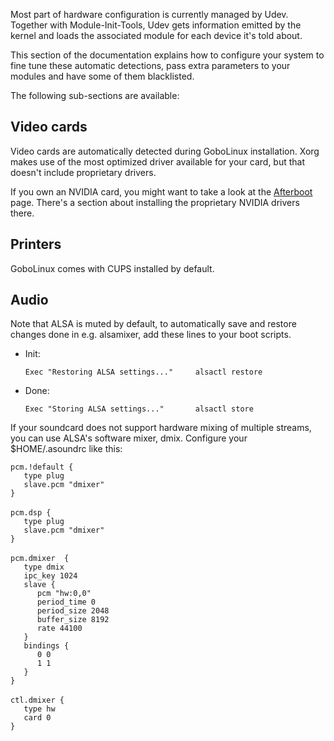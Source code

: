 {{Handbook Navigation}}

Most part of hardware configuration is currently managed by Udev. Together with Module-Init-Tools, Udev gets information emitted by the kernel and loads the associated module for each device it's told about.

This section of the documentation explains how to configure your system to fine tune these automatic detections, pass extra parameters to your modules and have some of them blacklisted.

The following sub-sections are available:

== Video cards ==

Video cards are automatically detected during GoboLinux installation. Xorg makes use of the most optimized driver available for your card, but that doesn't include proprietary drivers.

If you own an NVIDIA card, you might want to take a look at the [[Afterboot]] page. There's a section about installing the proprietary NVIDIA drivers there.

== Printers ==

GoboLinux comes with CUPS installed by default.

== Audio ==

Note that ALSA is muted by default, to automatically save and restore changes done in e.g. alsamixer, add these lines to your boot scripts.

* Init: <pre>Exec "Restoring ALSA settings..."     alsactl restore</pre>
* Done: <pre>Exec "Storing ALSA settings..."       alsactl store</pre>

If your soundcard does not support hardware mixing of multiple streams, you can use ALSA's software mixer, dmix. Configure your $HOME/.asoundrc like this:

 pcm.!default {
    type plug
    slave.pcm "dmixer"
 }
 
 pcm.dsp {
    type plug
    slave.pcm "dmixer"
 }
 
 pcm.dmixer  {
    type dmix
    ipc_key 1024
    slave {
       pcm "hw:0,0"
       period_time 0
       period_size 2048
       buffer_size 8192
       rate 44100
    }
    bindings {
       0 0
       1 1
    }
 }
 
 ctl.dmixer {
    type hw
    card 0
 }